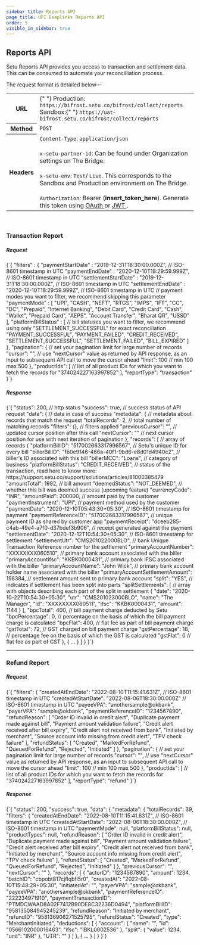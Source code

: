 ```yaml
---
sidebar_title: Reports API
page_title: UPI Deeplinks Reports API
order: 5
visible_in_sidebar: true
---
```


## Reports API

Setu Reports API provides you access to transaction and settlement data. This can be consumed to automate your reconcilliation process.

The request format is detailed below—

<table>
  <tbody>
    <tr>
      <th>URL</th>
      <td>
        {" "}
        Production: <code>https://bifrost.setu.co/bifrost/collect/reports</code>
        <br /> Sandbox:{" "}
        <code>https://uat-bifrost.setu.co/bifrost/collect/reports</code>
      </td>
    </tr>
    <tr>
      <th>Method</th>
      <td>
        <code>POST</code>
      </td>
    </tr>
    <tr>
      <th>Headers</th>
      <td>
        <code>Content-Type</code>: <code>application/json</code>
        <br />
        <br />
        <code>x-setu-partner-id</code>: Can be found under Organization settings
        on The Bridge.
        <br />
        <br />
        <code>x-setu-env</code>: <code>Test</code>/ <code>Live</code>. This
        corresponds to the Sandbox and Production environment on The Bridge.
        <br />
        <br />
        <code>Authorization</code>: Bearer (<b>insert_token_here</b>). Generate this
        token using <a
          href="/payments/upi-deeplinks/resources/oauth"
          target="_blank"
        >
          OAuth
        </a> or <a href="/payments/upi-deeplinks/resources/jwt" target="_blank">
          JWT
        </a>.
        <br />
      </td>
    </tr>
  </tbody>
</table>

<br />

### Transaction Report

##### Request

<CodeBlockWithCopy language="json">
  {`{
    "filters" : {
        "paymentStartDate"    : "2019-12-31T18:30:00.000Z",  // ISO-8601 timestamp in UTC
        "paymentEndDate"      : "2020-12-10T18:29:59.999Z",  // ISO-8601 timestamp in UTC
        "settlementStartDate" : "2019-12-31T18:30:00.000Z",  // ISO-8601 timestamp in UTC
        "settlementEndDate"   : "2020-12-10T18:29:59.999Z",  // ISO-8601 timestamp in UTC
        // payment modes you want to filter, we recommend skipping this parameter
        "paymentMode"         : [
            "UPI",
            "CASH",
            "NEFT",
            "RTGS",
            "IMPS",
            "IFT",
            "CC",
            "DC",
            "Prepaid",
            "Internet Banking",
            "Debit Card",
            "Credit Card",
            "Cash",
            "Wallet",
            "Prepaid Card",
            "AEPS",
            "Account Transfer",
            "Bharat QR",
            "USSD"
        ],
        "platformBillStatus" : [  // bill statuses you want to filter, we recommend using only "SETTLEMENT_SUCCESSFUL" for exact reconciliation
            "PAYMENT_SUCCESSFUL",
            "PAYMENT_FAILED",
            "CREDIT_RECEIVED",
            "SETTLEMENT_SUCCESSFUL",
            "SETTLEMENT_FAILED",
            "BILL_EXPIRED"
        ]
    },
    "pagination": {  // set your pagination limit for large number of records
        "cursor": "",  // use "nextCursor" value as returned by API response, as an input to subsequent API call to move the cursor ahead
        "limit": 100  // min 100 max 500
    },
    "productIds": [  // list of all product IDs for which you want to fetch the records for
        "374024227163997852"
    ],
    "reportType": "transaction"
}`}
</CodeBlockWithCopy>

##### Response

<CodeBlockWithCopy language="json">
  {`{
    "status": 200,  // http status
    "success": true,  // success status of API request
    "data": {  // data in case of success
        "metadata": {  // metadata about records that match the request
            "totalRecords": 2,  // total number of matching records
            "filters": {},  // filters applied
            "previousCursor": "",  // updated cursor position after this call
            "nextCursor": ""  // next cursor position for use with next iteration of pagination
        },
        "records": [  // array of records
            {
                "platformBillID": "517002663317996567",  // Setu's unique ID for every bill
                "billerBillID": "fb0e9146-466a-40f1-9bd6-e8d01d4940e2",  // biller's ID associated with this bill
                "billerMCC": "Loans",  // category of business
                "platformBillStatus": "CREDIT_RECEIVED",  // status of the transaction, read here to know more: https://support.setu.co/support/solutions/articles/81000385479
                "amountTotal": 1992,  // bill amount
                "deemedStatus": "NOT_DEEMED",  // whether this bill was deemed success (upcoming feature)
                "currencyCode": "INR",
                "amountPaid": 200000,  // amount paid by the customer
                "paymentInstrument": "UPI",  // payment method used by the customer
                "paymentDate": "2020-12-10T05:43:30+05:30",  // ISO-8601 timestamp for payment
                "paymentReferenceID": "517002663317996567",  // unique payment ID as shared by customer app
                "paymentReceipt": "dceeb285-c4ab-49e4-a7f0-d37bdef3b906",  // receipt generated against the payment
                "settlementDate": "2020-12-12T10:54:30+05:30",  // ISO-8601 timestamp for settlement
                "settlementUtr": "CMS201022000BLO",  // bank Unique Transaction Reference number for the settlement
                "primaryAccountNumber": "XXXXXXXX060510",  // primary bank account associated with the biller
                "primaryAccountIfsc": "KKBK0000431",  // primary bank IFSC associated with the biller
                "primaryAccountName": "John Wick",  // primary bank account holder name associated with the biller
                "primaryAccountSettlementAmount": 198384,  // settlement amount sent to primary bank account
                "split": "YES",  // indicates if settlement has been split into parts
                "splitSettlements": [  // array with objects describing each part of the split in settlement
                    {
                        "date": "2020-10-22T10:54:30+05:30",
                        "utr": "CMS201023000BLO",
                        "name": "The Manager",
                        "id": "XXXXXXXX060511",
                        "ifsc": "KKBK0000431",
                        "amount": 1144
                    }
                ],
                "bpcTotal": 400,  // bill payment charge deducted by Setu
                "bpcPercentage": 0,  // percentage on the basis of which the bill payment charge is calculated
                "bpcFlat": 400,  // flat fee as part of bill payment charge
                "gstTotal": 72,  // GST charged on bill payment charge
                "gstPercentage": 18,  // percentage fee on the basis of which the GST is calculated
                "gstFlat": 0  // flat fee as part of GST
            },
            {
                ...
            }
        ]
    }
}`}
</CodeBlockWithCopy>

<hr class="tertiary" />

### Refund Report

##### Request

<CodeBlockWithCopy language="json">
  {`{
    "filters": {
        "createdAtEndDate": "2022-08-10T11:15:41.631Z",  // ISO-8601 timestamp in UTC
        "createdAtStartDate": "2022-08-06T18:30:00.000Z"  // ISO-8601 timestamp in UTC
        "payeeVPA": "anothersample@okbank",
        "payerVPA": "sample@okbank",
        "paymentReferenceID": "1234567890",
        "refundReason": [
            "Order ID invalid in credit alert",
            "Duplicate payment made against bill",
            "Payment amount validation failure",
            "Credit alert received after bill expiry",
            "Credit alert not received from bank",
            "Initiated by merchant",
            "Source account info missing from credit alert",
            "TPV check failure"
        ],
        "refundStatus": [
            "Created",
            "MarkedForRefund",
            "QueuedForRefund",
            "Rejected",
            "Initiated"
        ]
    },
    "pagination": {  // set your pagination limit for large number of records
        "cursor": "",  // use "nextCursor" value as returned by API response, as an input to subsequent API call to move the cursor ahead
        "limit": 100  // min 100 max 500
    },
    "productIds": [  // list of all product IDs for which you want to fetch the records for
        "374024227163997852"
    ],
    "reportType": "refund"
}`}
</CodeBlockWithCopy>

##### Response

<CodeBlockWithCopy language="json">
  {`{
    "status": 200,
    "success": true,
    "data": {
        "metadata": {
            "totalRecords": 39,
            "filters": {
                "createdAtEndDate": "2022-08-10T11:15:41.631Z",  // ISO-8601 timestamp in UTC
                "createdAtStartDate": "2022-08-06T18:30:00.000Z",  // ISO-8601 timestamp in UTC
                "paymentMode": null,
                "platformBillStatus": null,
                "productTypes": null,
                "refundReason": [
                    "Order ID invalid in credit alert",
                    "Duplicate payment made against bill",
                    "Payment amount validation failure",
                    "Credit alert received after bill expiry",
                    "Credit alert not received from bank",
                    "Initiated by merchant",
                    "Source account info missing from credit alert",
                    "TPV check failure"
                ],
                "refundStatus": [
                    "Created",
                    "MarkedForRefund",
                    "QueuedForRefund",
                    "Rejected",
                    "Initiated"
                ]
            },
            "previousCursor": "",
            "nextCursor": ""
        },
        "records": [
            {
                "actorID": "1234567890",
                "amount": 1234,
                "batchID": "cbpobt817cjflqbfl5r0",
                "createdAt": "2022-08-10T15:48:29+05:30",
                "initiatedAt": "",
                "payerVPA": "sample@okbank",
                "payeeVPA": "anothersample@okbank",
                "paymentReferenceID": "222234971910",
                "paymentTransactionID": "PTMDCWAAD8A02F7412B90DE8C32236D0494",
                "platformBillID": "958135084945245239",
                "refundReason": "Initiated by merchant",
                "refundID": "958136906271525795",
                "refundStatus": "Created",
                "type": "MerchantInitiated",
                "deductions": [
                    {
                        "account": {
                            "name": "",
                            "id": "0566102000016463",
                            "ifsc": "IBKL0002536"
                        },
                        "split": {
                            "value": 1234,
                            "unit": "INR"
                        },
                        "UTR": ""
                    }
                ]
            },
            {
              ...
            }
        ]
    }
}`}
</CodeBlockWithCopy>

<WasPageHelpful />

